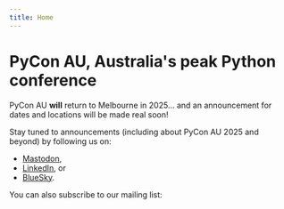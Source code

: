 ```yaml
---
title: Home
---
```



# PyCon AU, Australia's peak Python conference

PyCon AU **will** return to Melbourne in 2025... and an announcement for dates and locations will be made real soon!

Stay tuned to announcements (including about PyCon AU 2025 and beyond) by following us on:

* [Mastodon](https://mastodon.pycon.org.au/@pyconau),
* [LinkedIn](https://www.linkedin.com/company/pyconau/), or
* [BlueSky](https://bsky.app/profile/pyconau.bsky.social).

You can also subscribe to our mailing list:


<MailingListSignup />
